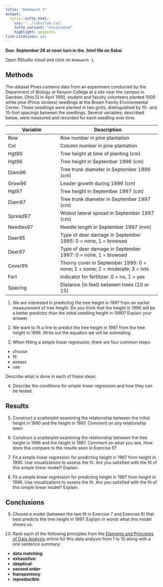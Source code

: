```yaml
---
title: "Homework 1"
output: 
  tufte::tufte_html:
    css: "../labs/lab.css"
    tufte_variant: "envisioned"
    highlight: pygments
link-citations: yes
---
```


**Due: September 26 at noon**
**turn in the .html file on Sakai**

Open RStudio cloud and click on `Homework 1`. 

## Methods

The dataset Pines contains data from an experiment conducted by the Department of Biology at Kenyon College at a site near the campus in Gambier, Ohio.13 In April 1990, student and faculty volunteers planted 1000 white pine (Pinus strobes) seedlings at the Brown Family Environmental Center. These seedlings were planted in two grids, distinguished by 10- and 15-foot spacings between the seedlings. Several variables, described below, were measured and recorded for each seedling over time.

Variable | Description
---------|-----------------
Row | Row number in pine plantation
Col | Column number in pine plantation
Hgt90 | Tree height at time of planting (cm)
Hgt96 | Tree height in September 1996 (cm)
Diam96  | Tree trunk diameter in September 1996 (cm)
Grow96 |  Leader growth during 1996 (cm)
Hgt97  | Tree height in September 1997 (cm)
Diam97  | Tree trunk diameter in September 1997 (cm)
Spread97  | Widest lateral spread in September 1997 (cm)
Needles97 |  Needle length in September 1997 (mm)
Deer95  | Type of deer damage in September 1995: 0 = none, 1 = browsed
Deer97  | Type of deer damage in September 1997: 0 = none, 1 = browsed
Cover95 |  Thorny cover in September 1995: 0 = none; 1 = some; 2 = moderate; 3 = lots
Fert  | Indicator for fertilizer: 0 = no, 1 = yes
Spacing |  Distance (in feet) between trees (10 or 15)

1. We are interested in predicting the tree height in 1997 from an earlier measurement of tree height. Do you think that the height in 1996 will be a better predictor than the initial seedling height in 1990? Explain your answer.

2. We want to fit a line to predict the tree height in 1997 from the tree height in 1996. Write out the equation we will be estimating.

3. When fitting a simple linear regression, there are four common steps:

- choose
- fit
- assess
- use

Describe what is done in each of these steps.

4. Describe the conditions for simple linear regression and how they can be tested.

## Results

5. Construct a scatterplot examining the relationship between the initial height in 1990 and the height in 1997. Comment on any relationship seen.

6. Construct a scatterplot examining the relationship between the tree height in 1996 and the height in 1997. Comment on what you see. How does this compare to the results seen in Exercise 5?

7. Fit a simple linear regression for predicting height in 1997 from height in 1990. Use visualizations to assess the fit. Are you satisfied with the fit of this simple linear model? Explain.

8. Fit a simple linear regression for predicting height in 1997 from height in 1996. Use visualizations to assess the fit. Are you satisfied with the fit of this simple linear model? Explain.

## Conclusions

9. Choose a model (between the two fit in Exercise 7 and Exercise 8) that best predicts the tree height in 1997. Explain in words what this model shows us.

10. Rank each of the following principles from the [Elements and Principles of Data Analysis](https://arxiv.org/pdf/1903.07639.pdf) article for this data analysis from 1 to 10 along with a one sentence summary:

- **data matching**: 
- **exhaustive**: 
- **skeptical**:
- **second order**:
- **transparency**:
- **reproducible**: